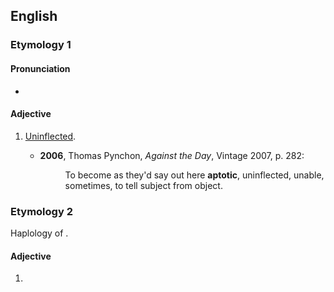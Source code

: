 ==English==

===Etymology 1===
{{suffix|en|aptote|ic}}

====Pronunciation====
* {{IPA|/æpˈtɒtɪk/|lang=en}}

====Adjective====
{{en-adj}}

# {{lb|en|grammar|linguistics|now|_|rare}} [[uninflected|Uninflected]].
#* '''2006''', Thomas Pynchon, ''Against the Day'', Vintage 2007, p. 282:
#*: To become as they'd say out here '''aptotic''', uninflected, unable, sometimes, to tell subject from object.

===Etymology 2===
Haplology of {{m|en|apoptotic}}.
{{cln|en|haplological forms}}

====Adjective====
{{en-adj}}

# {{lb|en|biology|rare}} {{misspelling of|apoptotic|lang=en}}